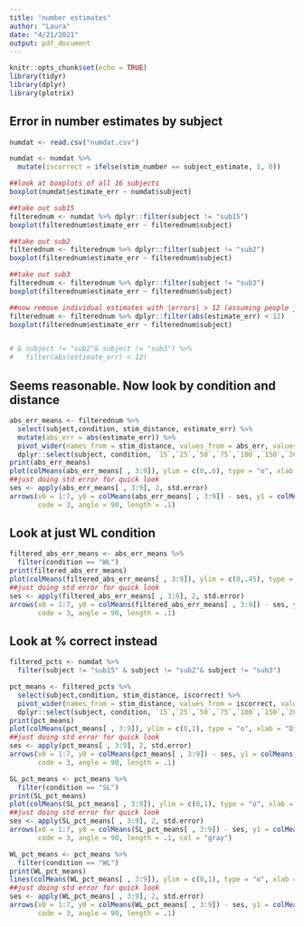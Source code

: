 ```yaml
---
title: "number estimates"
author: "Laura"
date: "4/21/2021"
output: pdf_document
---
```


```r
knitr::opts_chunk$set(echo = TRUE)
library(tidyr)
library(dplyr)
library(plotrix)
```

## Error in number estimates by subject


```r
numdat <- read.csv("numdat.csv")

numdat <- numdat %>%
  mutate(iscorrect = ifelse(stim_number == subject_estimate, 1, 0))

##look at boxplots of all 16 subjects
boxplot(numdat$estimate_err ~ numdat$subject)

##take out sub15
filterednum <- numdat %>% dplyr::filter(subject != "sub15")
boxplot(filterednum$estimate_err ~ filterednum$subject)

##take out sub2
filterednum <- filterednum %>% dplyr::filter(subject != "sub2")
boxplot(filterednum$estimate_err ~ filterednum$subject)

##take out sub3
filterednum <- filterednum %>% dplyr::filter(subject != "sub3")
boxplot(filterednum$estimate_err ~ filterednum$subject)

##now remove individual estimates with |errors| > 12 (assuming people just messed up occasionally)
filterednum <- filterednum %>% dplyr::filter(abs(estimate_err) < 12)
boxplot(filterednum$estimate_err ~ filterednum$subject)


# & subject != "sub2"& subject != "sub3") %>%
#   filter(abs(estimate_err) < 12)
```

## Seems reasonable. Now look by condition and distance

```r
abs_err_means <- filterednum %>%
  select(subject,condition, stim_distance, estimate_err) %>%
  mutate(abs_err = abs(estimate_err)) %>%
  pivot_wider(names_from = stim_distance, values_from = abs_err, values_fn = mean, id_cols = c(subject,condition)) %>%
  dplyr::select(subject, condition, `15`,`25`,`50`,`75`,`100`,`150`,`200`)
print(abs_err_means)
plot(colMeans(abs_err_means[ , 3:9]), ylim = c(0,.6), type = "o", xlab = "Distance (increasing)", ylab = "Abs error in number estimate")
##just doing std error for quick look
ses <- apply(abs_err_means[ , 3:9], 2, std.error)
arrows(x0 = 1:7, y0 = colMeans(abs_err_means[ , 3:9]) - ses, y1 = colMeans(abs_err_means[ , 3:9]) + ses,
       code = 3, angle = 90, length = .1)
```

## Look at just WL condition

```r


filtered_abs_err_means <- abs_err_means %>%
  filter(condition == "WL")
print(filtered_abs_err_means)
plot(colMeans(filtered_abs_err_means[ , 3:9]), ylim = c(0,.45), type = "o", xlab = "Distance (increasing)", ylab = "Abs error in number estimate")
##just doing std error for quick look
ses <- apply(filtered_abs_err_means[ , 3:9], 2, std.error)
arrows(x0 = 1:7, y0 = colMeans(filtered_abs_err_means[ , 3:9]) - ses, y1 = colMeans(filtered_abs_err_means[ , 3:9]) + ses,
       code = 3, angle = 90, length = .1)
```
## Look at % correct instead

```r
filtered_pcts <- numdat %>% 
  filter(subject != "sub15" & subject != "sub2"& subject != "sub3")

pct_means <- filtered_pcts %>%
  select(subject,condition, stim_distance, iscorrect) %>%
  pivot_wider(names_from = stim_distance, values_from = iscorrect, values_fn = mean, id_cols = c(subject,condition)) %>%
  dplyr::select(subject, condition, `15`,`25`,`50`,`75`,`100`,`150`,`200`)
print(pct_means)
plot(colMeans(pct_means[ , 3:9]), ylim = c(0,1), type = "o", xlab = "Distance (increasing)", ylab = "Percent correct number estimates")
##just doing std error for quick look
ses <- apply(pct_means[ , 3:9], 2, std.error)
arrows(x0 = 1:7, y0 = colMeans(pct_means[ , 3:9]) - ses, y1 = colMeans(pct_means[ , 3:9]) + ses,
       code = 3, angle = 90, length = .1)

SL_pct_means <- pct_means %>%
  filter(condition == "SL")
print(SL_pct_means)
plot(colMeans(SL_pct_means[ , 3:9]), ylim = c(0,1), type = "o", xlab = "Distance (increasing)", ylab = "Percent correct number estimates", col = "darkgray")
##just doing std error for quick look
ses <- apply(SL_pct_means[ , 3:9], 2, std.error)
arrows(x0 = 1:7, y0 = colMeans(SL_pct_means[ , 3:9]) - ses, y1 = colMeans(SL_pct_means[ , 3:9]) + ses,
       code = 3, angle = 90, length = .1, col = "gray")

WL_pct_means <- pct_means %>%
  filter(condition == "WL")
print(WL_pct_means)
lines(colMeans(WL_pct_means[ , 3:9]), ylim = c(0,1), type = "o", xlab = "Distance (increasing)", ylab = "Percent correct number estimates")
##just doing std error for quick look
ses <- apply(WL_pct_means[ , 3:9], 2, std.error)
arrows(x0 = 1:7, y0 = colMeans(WL_pct_means[ , 3:9]) - ses, y1 = colMeans(WL_pct_means[ , 3:9]) + ses,
       code = 3, angle = 90, length = .1)


```
